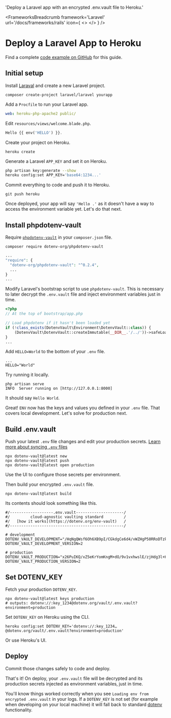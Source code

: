

  'Deploy a Laravel app with an encrypted .env.vault file to Heroku.'

<FrameworksBreadcrumb framework='Laravel' url='/docs/frameworks/rails' icon={
  <>
    <LaravelIcon className="h-9 w-9 text-[#CC0000]"/>
    <HerokuIcon className="h-9 w-9 text-[#430098]"/>
  </>
} />
# Deploy a Laravel App to Heroku
<GuideHeading lead={description} />

<Note>
  Find a complete <a href="https://github.com/dotenv-org/examples/tree/master/laravel/heroku">code example on GitHub</a> for this guide.
</Note>

## Initial setup

Install [Laraval](https://laravel.com/docs) and create a new Laravel project.

```
composer create-project laravel/laravel yourapp
```

Add a `Procfile` to run your Laravel app.

```yaml {{ title: 'Procfile' }}
web: heroku-php-apache2 public/
```

Edit `resources/views/welcome.blade.php`.

```php {{ title: 'resources/views/welcome.blade.php' }}
Hello {{ env('HELLO') }}.
```

Create your project on Heroku.

```shell
heroku create
```

Generate a Laravel `APP_KEY` and set it on Heroku.

```bash
php artisan key:generate --show
heroku config:set APP_KEY='base64:1234...'
```

Commit everything to code and push it to Heroku.

```shell
git push heroku
```

<ScreenshotBrowser url="/assets/img/docs/hello-blank.png" www="yourapp.herokuapp.com" />

Once deployed, your app will say `'Hello .'` as it doesn't have a way to access the environment variable yet. Let's do that next.

## Install phpdotenv-vault

Require [`phpdotenv-vault`](https://github.com/dotenv-org/phpdotenv-vault) in your `composer.json` file.

```shell
composer require dotenv-org/phpdotenv-vault
```
```php {{ title: 'composer.json' }}
...
"require": {
  "dotenv-org/phpdotenv-vault": "^0.2.4",
  ...
}
...
```

Modify Laravel's bootstrap script to use `phpdotenv-vault`. This is necessary to later decrypt the `.env.vault` file and inject environment variables just in time.

```php {{ title: 'bootstrap/app.php' }}
<?php
// At the top of bootstrap/app.php

// Load phpdotenv if it hasn't been loaded yet
if (!class_exists(DotenvVault\Environment\DotenvVault::class)) {
    (DotenvVault\DotenvVault::createImmutable(__DIR__.'/../'))->safeLoad();
}
...
```

Add `HELLO=World` to the bottom of your `.env` file.

```shell {{ title: '.env' }}
...
HELLO="World"
```

Try running it locally.

```shell
php artisan serve
INFO  Server running on [http://127.0.0.1:8000]
```

It should say `Hello World`.

<ScreenshotBrowser url='/assets/img/docs/nextjs-hello-world.png' />

Great! `ENV` now has the keys and values you defined in your `.env` file. That covers local development. Let's solve for production next.

## Build .env.vault

Push your latest `.env` file changes and edit your production secrets. [Learn more about syncing `.env` files](/docs/quickstart/sync)

```shell
npx dotenv-vault@latest new
npx dotenv-vault@latest push
npx dotenv-vault@latest open production
```

Use the UI to configure those secrets per environment.

<ScreenshotBrowser url="/assets/img/docs/edit-production-value.gif" www="www.dotenv.org" />

Then build your encrypted `.env.vault` file.

```shell
npx dotenv-vault@latest build
```

Its contents should look something like this.

```shell {{ title: '.env.vault' }}
#/-------------------.env.vault---------------------/
#/         cloud-agnostic vaulting standard         /
#/   [how it works](https://dotenv.org/env-vault)   /
#/--------------------------------------------------/

# development
DOTENV_VAULT_DEVELOPMENT="/HqNgQWsf6Oh6XB9pI/CGkdgCe6d4/vWZHgP50RRoDTzkzPQk/xOaQs="
DOTENV_VAULT_DEVELOPMENT_VERSION=2

# production
DOTENV_VAULT_PRODUCTION="x26PuIKQ/xZ5eKrYomKngM+dO/9v1vxhwslE/zjHdg3l+H6q6PheB5GVDVIbZg=="
DOTENV_VAULT_PRODUCTION_VERSION=2
```

## Set DOTENV_KEY

Fetch your production `DOTENV_KEY`.

```shell
npx dotenv-vault@latest keys production
# outputs: dotenv://:key_1234@dotenv.org/vault/.env.vault?environment=production
```

Set `DOTENV_KEY` on Heroku using the CLI.

```shell
heroku config:set DOTENV_KEY='dotenv://:key_1234…@dotenv.org/vault/.env.vault?environment=production'
```

Or use Heroku's UI.

<ScreenshotBrowser url="/assets/img/docs/heroku-config-vars.png" www="www.heroku.com" />

## Deploy

Commit those changes safely to code and deploy.

That's it! On deploy, your `.env.vault` file will be decrypted and its production secrets injected as environment variables‚ just in time.

<ScreenshotBrowser url='/assets/img/docs/hello-production.png' www='yourapp.herokuapp.com' />

You'll know things worked correctly when you see `Loading env from encrypted .env.vault` in your logs. If a `DOTENV_KEY` is not set (for example when developing on your local machine) it will fall back to standard [dotenv](https://github.com/bkeepers/dotenv) functionality.

<ScreenshotBrowser url="/assets/img/docs/heroku-logs-vault-rails.png" www="heroku logs --tail" />

<WellDone/>
